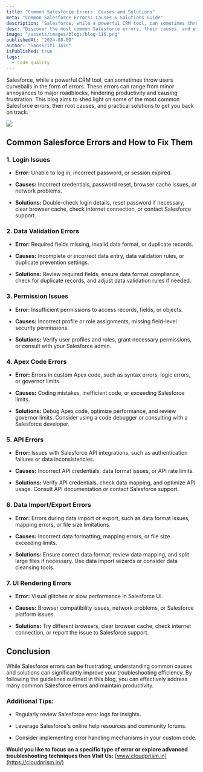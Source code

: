 ```yaml
---
title: "Common Salesforce Errors: Causes and Solutions"
meta: "Common Salesforce Errors: Causes & Solutions Guide"
description: "Salesforce, while a powerful CRM tool, can sometimes throw users curveballs in the form of errors. These errors can range from minor annoyances to major roadblocks, hindering productivity and causing frustration. This blog aims to shed light on some of the most common Salesforce errors, their root causes, and practical solutions to get you back on track. "
desc: "Discover the most common Salesforce errors, their causes, and effective solutions. Learn how to troubleshoot and resolve issues."
image: "/assets/images/blogs/blog-116.png"
publishedAt: "2024-08-09"
author: "Sanskriti Jain"
isPublished: true
tags:
  - code quality
---
```


Salesforce, while a powerful CRM tool, can sometimes throw users curveballs in the form of errors. These errors can range from minor annoyances to major roadblocks, hindering productivity and causing frustration. This blog aims to shed light on some of the most common Salesforce errors, their root causes, and practical solutions to get you back on track.

<Image src="/assets/images/blogs/blog-117.png" />

## Common Salesforce Errors and How to Fix Them 

### 1. Login Issues 

- **Error**: Unable to log in, incorrect password, or session expired. 

- **Causes:** Incorrect credentials, password reset, browser cache issues, or network problems. 

- **Solutions:** Double-check login details, reset password if necessary, clear browser cache, check internet connection, or contact Salesforce support. 

### 2. Data Validation Errors 

- **Error**: Required fields missing, invalid data format, or duplicate records. 

- **Causes:** Incomplete or incorrect data entry, data validation rules, or duplicate prevention settings. 

- **Solutions:** Review required fields, ensure data format compliance, check for duplicate records, and adjust data validation rules if needed. 

### 3. Permission Issues 

- **Error**: Insufficient permissions to access records, fields, or objects. 

- **Causes:** Incorrect profile or role assignments, missing field-level security permissions. 

- **Solutions:** Verify user profiles and roles, grant necessary permissions, or consult with your Salesforce admin. 

### 4. Apex Code Errors 

- **Error:** Errors in custom Apex code, such as syntax errors, logic errors, or governor limits. 

- **Causes:** Coding mistakes, inefficient code, or exceeding Salesforce limits. 

- **Solutions:** Debug Apex code, optimize performance, and review governor limits. Consider using a code debugger or consulting with a Salesforce developer. 

### 5. API Errors 

- **Error:** Issues with Salesforce API integrations, such as authentication failures or data inconsistencies. 

- **Causes:** Incorrect API credentials, data format issues, or API rate limits. 

- **Solutions:** Verify API credentials, check data mapping, and optimize API usage. Consult API documentation or contact Salesforce support. 

### 6. Data Import/Export Errors 

- **Error:** Errors during data import or export, such as data format issues, mapping errors, or file size limitations. 

- **Causes:** Incorrect data formatting, mapping errors, or file size exceeding limits. 

- **Solutions:** Ensure correct data format, review data mapping, and split large files if necessary. Use data import wizards or consider data cleansing tools. 

### 7. UI Rendering Errors 

- **Error:** Visual glitches or slow performance in Salesforce UI. 

- **Causes:** Browser compatibility issues, network problems, or Salesforce platform issues. 

- **Solutions:** Try different browsers, clear browser cache, check internet connection, or report the issue to Salesforce support. 

## Conclusion 

While Salesforce errors can be frustrating, understanding common causes and solutions can significantly improve your troubleshooting efficiency. By following the guidelines outlined in this blog, you can effectively address many common Salesforce errors and maintain productivity. 

### Additional Tips: 

- Regularly review Salesforce error logs for insights. 

- Leverage Salesforce's online help resources and community forums. 

- Consider implementing error handling mechanisms in your custom code. 

**Would you like to focus on a specific type of error or explore advanced troubleshooting techniques then VIsit Us:** [www.cloudprism.in](https://cloudprism.in/)